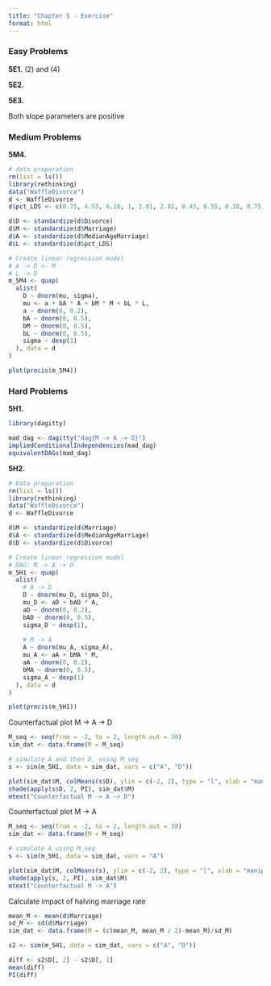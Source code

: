 ```yaml
---
title: "Chapter 5 - Exercise"
format: html
---
```


### Easy Problems
**5E1.** (2) and (4)

**5E2.** \
\begin{align}
  D & \sim \text{Normal}(\mu_{i}, \sigma) \\
  \mu & = \alpha + \beta_{L} L_{i} + \beta_{P} P_{i}
\end{align}

**5E3.** \
\begin{align}
  T & \sim \text{Normal}(\mu_{i}, \sigma) \\
  \mu & = \alpha + \beta_{F} F_{i} + \beta_{L} L_{i}
\end{align}

Both slope parameters are positive

### Medium Problems
**5M4.**
```r
# data preparation
rm(list = ls())
library(rethinking)
data("WaffleDivorce")
d <- WaffleDivorce
d$pct_LDS <- c(0.75, 4.53, 6.18, 1, 2.01, 2.82, 0.43, 0.55, 0.38, 0.75, 0.82, 5.18, 26.35, 0.44, 0.66, 0.87, 1.25, 0.77, 0.64, 0.81, 0.72, 0.39, 0.44, 0.58, 0.72, 1.14, 4.78, 1.29, 0.61, 0.37, 3.34, 0.41, 0.82, 1.48, 0.52, 1.2, 3.85, 0.4, 0.37, 0.83, 1.27, 0.75, 1.21, 67.97, 0.74, 1.13, 3.99, 0.92, 0.44, 11.5)

d$D <- standardize(d$Divorce)
d$M <- standardize(d$Marriage)
d$A <- standardize(d$MedianAgeMarriage)
d$L <- standardize(d$pct_LDS)

# Create linear regression model
# A -> D <- M
# L -> D
m_5M4 <- quap(
  alist(
    D ~ dnorm(mu, sigma),
    mu <- a + bA * A + bM * M + bL * L,
    a ~ dnorm(0, 0.2),
    bA ~ dnorm(0, 0.5),
    bM ~ dnorm(0, 0.5),
    bL ~ dnorm(0, 0.5),
    sigma ~ dexp(1)
  ), data = d
)

plot(precis(m_5M4))
```

### Hard Problems
**5H1.**
```r
library(dagitty)

mad_dag <- dagitty("dag{M -> A -> D}")
impliedConditionalIndependencies(mad_dag)
equivalentDAGs(mad_dag)
```

**5H2.**
```r
# Data preparation
rm(list = ls())
library(rethinking)
data("WaffleDivorce")
d <- WaffleDivorce

d$M <- standardize(d$Marriage)
d$A <- standardize(d$MedianAgeMarriage)
d$D <- standardize(d$Divorce)
```


```r
# Create linear regression model
# DAG: M -> A -> D
m_5H1 <- quap(
  alist(
    # A -> D
    D ~ dnorm(mu_D, sigma_D),
    mu_D <- aD + bAD * A,
    aD ~ dnorm(0, 0.2),
    bAD ~ dnorm(0, 0.5),
    sigma_D ~ dexp(1),
    
    # M -> A
    A ~ dnorm(mu_A, sigma_A),
    mu_A <- aA + bMA * M,
    aA ~ dnorm(0, 0.2),
    bMA ~ dnorm(0, 0.5),
    sigma_A ~ dexp(1)
  ), data = d
)

plot(precis(m_5H1))
```

Counterfactual plot M -> A -> D
```r
M_seq <- seq(from = -2, to = 2, length.out = 30)
sim_dat <- data.frame(M = M_seq)

# simulate A and then D, using M_seq
s <- sim(m_5H1, data = sim_dat, vars = c("A", "D"))

plot(sim_dat$M, colMeans(s$D), ylim = c(-2, 2), type = "l", xlab = "manipulated M", ylab = "counterfactual D")
shade(apply(s$D, 2, PI), sim_dat$M)
mtext("Counterfactual M -> A -> D")
```

Counterfactual plot M -> A
```r
M_seq <- seq(from = -2, to = 2, length.out = 30)
sim_dat <- data.frame(M = M_seq)

# simulate A using M_seq
s <- sim(m_5H1, data = sim_dat, vars = "A")

plot(sim_dat$M, colMeans(s), ylim = c(-2, 2), type = "l", xlab = "manipulated M", ylab = "counterfactual A")
shade(apply(s, 2, PI), sim_dat$M)
mtext("Counterfactual M -> A")
```

Calculate impact of halving marriage rate
```r
mean_M <- mean(d$Marriage)
sd_M <- sd(d$Marriage)
sim_dat <- data.frame(M = (c(mean_M, mean_M / 2)-mean_M)/sd_M)

s2 <- sim(m_5H1, data = sim_dat, vars = c("A", "D"))

diff <- s2$D[, 2] - s2$D[, 1]
mean(diff)
PI(diff)
```

